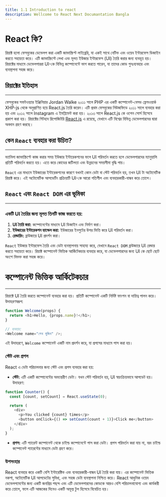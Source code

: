 ```yaml
---
title: 1.1 Introduction to react
description: Wellcome to React Next Documantation Bangla
---
```


# <h1 className="bg-gradient-to-r from-blue-500 to-purple-500 inline-block text-transparent bg-clip-text text-5xl pt-2">React কি?</h1>

রিয়াক্ট হলো ফেসবুকের ডেভেলপ করা একটি জাভাস্ক্রিপ্ট লাইব্রেরি, যা একই সাথে নেটিভ এবং ওয়েব ইন্টারফেস ডিজাইন করতে সহায়তা করে। এটি জাভাস্ক্রিপ্টে লেখা এবং মূলত ইউজার ইন্টারফেস (UI) তৈরি করার জন্য ব্যবহৃত হয়। রিয়াক্টের মাধ্যমে ডেভেলপাররা UI-কে বিভিন্ন কম্পোনেন্টে ভাগ করতে পারেন, যা তাদের কোড পুনঃব্যবহার এবং ব্যবস্থাপনা সহজ করে।

## রিয়াক্টের ইতিহাস

---

ফেসবুকের সফটওয়্যার ইঞ্জিনিয়ার Jordan Walke ২০১১ সালে PHP এর একটি কম্পোনেন্ট-বেসড ফ্রেমওয়ার্ক XHP-js থেকে অনুপ্রাণিত হয়ে React.js তৈরি করেন। এটি প্রথম ফেসবুকের নিউজফিডে ২০১১ সালে ব্যবহার করা হয় এবং ২০১২ সালে Instagram এ ইমপ্লিমেন্ট করা হয়। ২০১৩ সালে React.js কে ওপেন সোর্স হিসেবে প্রকাশ করা হয়। রিয়াক্টের গিটহাব রিপোজিটরি [React.js](https://github.com/facebook/react) এ রয়েছে, যেখানে এটি বিশ্বের বিভিন্ন ডেভেলপারদের দ্বারা অবদান গ্রহণ করছে।

## কেন `React` ব্যবহার করা উচিত?

---

ভ্যানিলা জাভাস্ক্রিপ্টে কাজ করার সময় ইউজার ইন্টারেকশনের ফলে UI পরিবর্তন করতে হলে ডেভেলপারদের ম্যানুয়ালি প্রতিটি পরিবর্তন করতে হয়। এতে করে কোডের জটিলতা এবং উন্নয়নের সময়সীমা বৃদ্ধি পায়।

`React` এর মাধ্যমে ইউজারের ইন্টারেকশনের কারণে যখনই কোন ডেটা বা স্টেট পরিবর্তন হয়, তখন UI টা অটোমেটিক রিয়াক্ট করে। এই অটোমেটিক আপডেটিং প্রক্রিয়াটি UI-কে আরো গতিশীল এবং ব্যবহারকারী-বান্ধব করে তোলে।

## `React` এবং `React DOM` এর ভূমিকা

---

### একটি UI তৈরির জন্য মূলত তিনটি কাজ করতে হয়:

1. **UI তৈরি করা:** কম্পোনেন্টের মাধ্যমে UI ডিজাইন এবং নির্মাণ করা।
2. **ইউজারের ইন্টারেকশন হ্যান্ডেল করা:** ইউজারের ইনপুটের উপর ভিত্তি করে UI পরিবর্তন করা।
3. **রেন্ডারিং:** ব্রাউজারে UI প্রদর্শন করা।

`React` ইউজার ইন্টারফেস তৈরি এবং ডেটা ব্যবস্থাপনায় সাহায্য করে, যেখানে `React DOM` ব্রাউজারে UI রেন্ডার করতে সহায়তা করে। রিয়াক্ট কম্পোনেন্ট ভিত্তিক আর্কিটেকচার ব্যবহার করে, যা ডেভেলপারদের জন্য UI কে ছোট ছোট অংশে বিভক্ত করা সহজ করে।

## <h1 className="bg-gradient-to-r from-blue-500 to-purple-500 inline-block text-transparent bg-clip-text text-4xl py-2">কম্পোনেন্ট ভিত্তিক আর্কিটেকচার</h1>

---

রিয়াক্টে UI তৈরি করতে কম্পোনেন্ট ব্যবহার করা হয়। প্রতিটি কম্পোনেন্ট একটি নির্দিষ্ট ফাংশন বা দায়িত্ব পালন করে। উদাহরণস্বরূপ:

```javascript
function Welcome(props) {
  return <h1>Hello, {props.name}!</h1>;
}

// ব্যবহার:
<Welcome name="শেখ মুজিব" />;
```

এই উদাহরণে, `Welcome` কম্পোনেন্ট একটি নাম প্রদর্শন করে, যা প্রপসের মাধ্যমে পাস করা হয়।

### স্টেট এবং প্রপস

React এ ডেটা পরিচালনার জন্য স্টেট এবং প্রপস ব্যবহার করা হয়:

- **স্টেট:** এটি একটি কম্পোনেন্টের অভ্যন্তরীণ ডেটা। যখন স্টেট পরিবর্তন হয়, UI স্বয়ংক্রিয়ভাবে আপডেট হয়। উদাহরণ:

```javascript
function Counter() {
  const [count, setCount] = React.useState(0);

  return (
    <div>
      <p>You clicked {count} times</p>
      <button onClick={() => setCount(count + 1)}>Click me</button>
    </div>
  );
}
```

- **প্রপস:** এটি প্যারেন্ট কম্পোনেন্ট থেকে চাইল্ড কম্পোনেন্টে পাস করা ডেটা। প্রপস পরিবর্তন করা যায় না, বরং চাইল্ড কম্পোনেন্ট প্যারেন্টের মাধ্যমে ডেটা গ্রহণ করে।

### উপসংহার

React ব্যবহার করে একটি বেশি ইন্টারেক্টিভ এবং ব্যবহারকারী-বান্ধব UI তৈরি করা যায়। এর কম্পোনেন্ট ভিত্তিক নকশা, অটোমেটিক UI আপডেটের সুবিধা, এবং সহজ ডেটা ব্যবস্থাপনা নিশ্চিত করে। React আধুনিক ওয়েব ডেভেলপমেন্টের জন্য একটি জনপ্রিয় পছন্দ এবং এটি ডেভেলপারদের কোডকে আরও বেশি পরিচালনাযোগ্য এবং কার্যকরী করে তোলে, ফলে এটি আজকের দিনেও একটি অমূল্য টুল হিসেবে বিবেচিত হয়।
